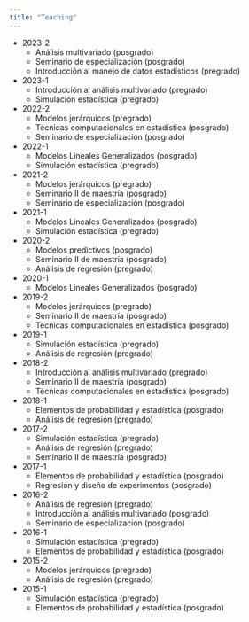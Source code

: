 ```yaml
---
title: "Teaching"
---
```


- 2023-2
    - Análisis multivariado (posgrado)
    - Seminario de especialización (posgrado)
    - Introducción al manejo de datos estadísticos (pregrado)
- 2023-1
    - Introducción al análisis multivariado (pregrado)
    - Simulación estadística (pregrado)
- 2022-2
    - Modelos jerárquicos (pregrado)
    - Técnicas computacionales en estadística (posgrado)
    - Seminario de especialización (posgrado)
- 2022-1
    - Modelos Lineales Generalizados (posgrado)
    - Simulación estadística (pregrado)
- 2021-2
    - Modelos jerárquicos (pregrado)
    - Seminario II de maestría (posgrado)
    - Seminario de especialización (posgrado)
- 2021-1
    - Modelos Lineales Generalizados (posgrado)
    - Simulación estadística (pregrado)
- 2020-2
    - Modelos predictivos (posgrado)
    - Seminario II de maestría (posgrado)
    - Análisis de regresión (pregrado)
- 2020-1
    - Modelos Lineales Generalizados (posgrado)
- 2019-2
    - Modelos jerárquicos (pregrado)
    - Seminario II de maestría (posgrado)
    - Técnicas computacionales en estadística (posgrado)
- 2019-1
    - Simulación estadística (pregrado)
    - Análisis de regresión (pregrado)
- 2018-2
    - Introducción al análisis multivariado (pregrado)
    - Seminario II de maestría (posgrado)
    - Técnicas computacionales en estadística (posgrado)
- 2018-1
    - Elementos de probabilidad y estadística (posgrado)
    - Análisis de regresión (pregrado)
- 2017-2
    - Simulación estadística (pregrado)
    - Análisis de regresión (pregrado)
    - Seminario II de maestría (posgrado)
- 2017-1
    - Elementos de probabilidad y estadística (posgrado)
    - Regresión y diseño de experimentos (posgrado)
- 2016-2
    - Análisis de regresión (pregrado)
    - Introducción al análisis multivariado (posgrado)
    - Seminario de especialización (posgrado)
- 2016-1
    - Simulación estadística (pregrado)
    - Elementos de probabilidad y estadística (posgrado)
- 2015-2
    - Modelos jerárquicos (pregrado)
    - Análisis de regresión (pregrado)
- 2015-1
    - Simulación estadística (pregrado)
    - Elementos de probabilidad y estadística (posgrado)